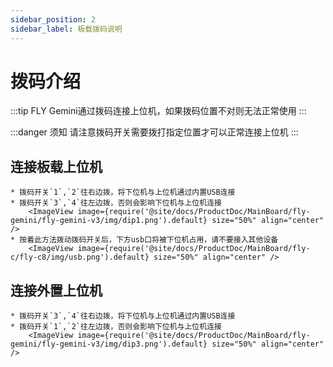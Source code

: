 ```yaml
---
sidebar_position: 2
sidebar_label: 板载拨码说明
---
```




# 拨码介绍

:::tip
FLY Gemini通过拨码连接上位机，如果拨码位置不对则无法正常使用
:::

:::danger 须知
请注意拨码开关需要拨打指定位置才可以正常连接上位机
:::

## 连接板载上位机

    * 拨码开关`1`,`2`往右边拨，将下位机与上位机通过内置USB连接
    * 拨码开关`3`,`4`往左边拨，否则会影响下位机与上位机连接
        <ImageView image={require('@site/docs/ProductDoc/MainBoard/fly-gemini/fly-gemini-v3/img/dip1.png').default} size="50%" align="center" />
    * 按着此方法拨动拨码开关后，下方usb口将被下位机占用，请不要接入其他设备
        <ImageView image={require('@site/docs/ProductDoc/MainBoard/fly-c/fly-c8/img/usb.png').default} size="50%" align="center" />


## 连接外置上位机

    * 拨码开关`3`,`4`往右边拨，将下位机与上位机通过内置USB连接
    * 拨码开关`1`,`2`往左边拨，否则会影响下位机与上位机连接
        <ImageView image={require('@site/docs/ProductDoc/MainBoard/fly-gemini/fly-gemini-v3/img/dip3.png').default} size="50%" align="center" />

